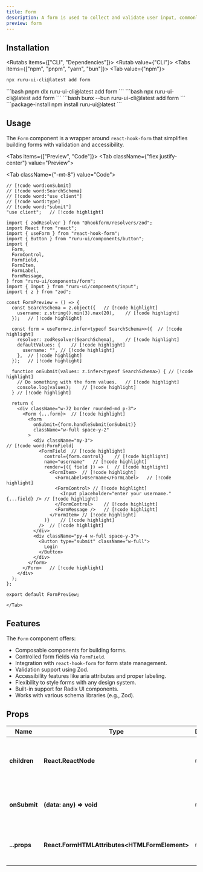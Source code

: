 ```yaml
---
title: Form
description: A form is used to collect and validate user input, commonly used in web applications.
preview: form
---
```



## Installation

<Rutabs items={["CLI", "Dependencies"]}>
<Rutab value={"CLI"}>
<Tabs items={["npm", "pnpm", "yarn", "bun"]}>
<Tab value={"npm"}>
```bash
npx ruru-ui-cli@latest add form
```
</Tab>
<Tab value={"pnpm"}>
```bash
pnpm dlx ruru-ui-cli@latest add form
```
</Tab>
<Tab value={"yarn"}>
```bash
npx ruru-ui-cli@latest add form
```
</Tab>
<Tab value={"bun"}>
```bash
bunx --bun ruru-ui-cli@latest add form
```
</Tab>
</Tabs>

</Rutab>
<Rutab value={"Dependencies"}>
```package-install
npm install ruru-ui@latest
```
</Rutab>
</Rutabs>

## Usage

The `Form` component is a wrapper around `react-hook-form` that simplifies building forms with validation and accessibility.

<Tabs items={["Preview", "Code"]}>
    <Tab className={"flex justify-center"} value="Preview">
      <div className="space-y-8">
        <FormPreview />
      </div>
    </Tab>
    <Tab className={"-mt-8"} value="Code">
```tsx
// [!code word:onSubmit]
// [!code word:SearchSchema]
// [!code word:"use client"]
// [!code word:type]
// [!code word:"submit"]
"use client";   // [!code highlight]

import { zodResolver } from "@hookform/resolvers/zod";
import React from "react";
import { useForm } from "react-hook-form";
import { Button } from "ruru-ui/components/button";
import {
  Form,
  FormControl,
  FormField,
  FormItem,
  FormLabel,
  FormMessage,
} from "ruru-ui/components/form";
import { Input } from "ruru-ui/components/input";
import { z } from "zod";

const FormPreview = () => {
  const SearchSchema = z.object({   // [!code highlight]
    username: z.string().min(3).max(20),    // [!code highlight]
  });   // [!code highlight]

  const form = useForm<z.infer<typeof SearchSchema>>({  // [!code highlight]
    resolver: zodResolver(SearchSchema),    // [!code highlight]
    defaultValues: {    // [!code highlight]
      username: "", // [!code highlight]
    },  // [!code highlight]
  });   // [!code highlight]

  function onSubmit(values: z.infer<typeof SearchSchema>) { // [!code highlight]
    // Do something with the form values.   // [!code highlight]
    console.log(values);    // [!code highlight]
  } // [!code highlight]

  return (
    <div className="w-72 border rounded-md p-3">
      <Form {...form}>  // [!code highlight]
        <form
          onSubmit={form.handleSubmit(onSubmit)}
          className="w-full space-y-2"
        >
          <div className="my-3">
// [!code word:FormField]
            <FormField  // [!code highlight]
              control={form.control}    // [!code highlight]
              name="username"   // [!code highlight]
              render={({ field }) => (  // [!code highlight]
                <FormItem>  // [!code highlight]
                  <FormLabel>Username</FormLabel>   // [!code highlight]
                  <FormControl> // [!code highlight]
                    <Input placeholder="enter your username." {...field} /> // [!code highlight]
                  </FormControl>    // [!code highlight]
                  <FormMessage />   // [!code highlight]
                </FormItem> // [!code highlight]
              )}    // [!code highlight]
            />  // [!code highlight]
          </div>
          <div className="py-4 w-full space-y-3">
            <Button type="submit" className="w-full">
              Login
            </Button>
          </div>
        </form>
      </Form>   // [!code highlight]
    </div>
  );
};

export default FormPreview;
```
    </Tab>
</Tabs>

## Features

The `Form` component offers:

- Composable components for building forms.
- Controlled form fields via `FormField`.
- Integration with `react-hook-form` for form state management.
- Validation support using Zod.
- Accessibility features like aria attributes and proper labeling.
- Flexibility to style forms with any design system.
- Built-in support for Radix UI components.
- Works with various schema libraries (e.g., Zod).

## Props

| Name          | Type                                             | Default | Description                                       |
| ------------- | ------------------------------------------------ | ------- | ------------------------------------------------- |
| **children**  | **React.ReactNode**                              | `null`  | Form content, including form fields and buttons.  |
| **onSubmit**  | **(data: any) => void**                          | `null`  | The function to handle form submission.           |
| **...props**  | **React.FormHTMLAttributes\<HTMLFormElement>**   | `null`  | Additional HTML attributes for the form element.  |
